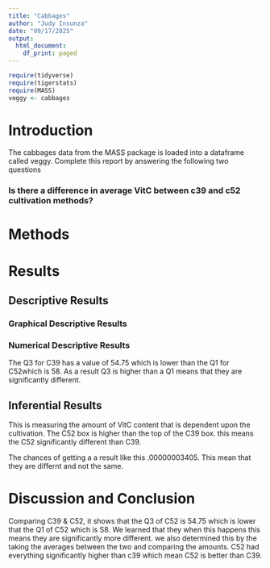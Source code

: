 ```yaml
---
title: "Cabbages"
author: "Judy Insunza"
date: "09/17/2025"
output:
  html_document:
    df_print: paged
---
```


```r
require(tidyverse)
require(tigerstats)
require(MASS)
veggy <- cabbages
```

# Introduction

<!--In this section you explain what you are trying to show.  Where did the data come from?  What is the research or other question you are trying to answer?!-->
 The cabbages data from the MASS package is loaded into a dataframe called veggy. Complete this report by answering the following two questions  
 
### Is there a difference in average VitC between c39 and c52 cultivation methods?  

# Methods

<!--Decide on your methods:  use "variable analysis" or other appropriate descriptors.  Make sure to choose at least one graphical method and at least one numerical method.!-->

# Results

<!--Divide this section into two sub-sections:  One for your descriptive  results and one for your inferential results.!-->

## Descriptive Results

### Graphical Descriptive Results

<!--Graphical results here.  Make sure to show your code.  Provide appropriate labels for axes, giving units if possible, and provide a good title for the graph, too.  Use the graphical results to describe the patterns if any that exist in the data as focused toward the research question!-->

### Numerical Descriptive Results

<!--Numerical results go here. Use the numerical results to describe the patterns if any that exist in the data as focused toward the research question!-->


The Q3 for C39 has a value of 54.75 which is lower than the Q1 for C52which is 58. As a result Q3 is higher than a Q1 means that they are significantly different.

## Inferential Results
This is measuring the amount of VitC content that is dependent upon the cultivation. The C52 box is higher than the top of the C39 box. this means the C52 significantly different than C39.

<!--State hypothesis clearly.  Make sure your discussion of the inferential test covers all the aspects that the test output produces, such as test statistic, p-value etc.  Make a decision about the null hypothesis, explain the assumptions on which the selected test/procedure was based, and why the chosen procedure satisfys the assumptions and is appropriate to answer the research question!-->

The chances of getting a a result like this .00000003405. This mean that they are differnt and not the same.

# Discussion and Conclusion

<!--Discussion and conclusion here.  If you found a relationship be sure to consider whether the relationship occurs because one of the variavbles causes the other, or whether they perhasps are related for some other reason.  Watch the chapter 6 videos from the GeorgeTown videos collection.!-->

Comparing C39 & C52, it shows that the Q3 of C52 is 54.75 which is lower that the Q1 of C52 which is S8. We learned that they when this happens this means they are significantly more different. we also determined this by the taking the averages between the two and comparing the amounts. C52 had everything significantly higher than c39 which mean C52 is better than C39. 
